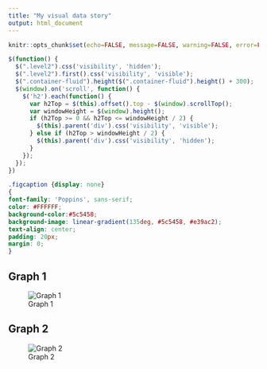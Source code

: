 ---
title: "My visual data story"
output: html_document
---

```{=html}
<script src="https://code.jquery.com/jquery-3.7.1.min.js" integrity="sha256-/JqT3SQfawRcv/BIHPThkBvs0OEvtFFmqPF/lYI/Cxo=" crossorigin="anonymous"></script>
```

```{r setup, include=FALSE}
knitr::opts_chunk$set(echo=FALSE, message=FALSE, warning=FALSE, error=FALSE)
```

```{js}
$(function() {
  $(".level2").css('visibility', 'hidden');
  $(".level2").first().css('visibility', 'visible');
  $(".container-fluid").height($(".container-fluid").height() + 300);
  $(window).on('scroll', function() {
    $('h2').each(function() {
      var h2Top = $(this).offset().top - $(window).scrollTop();
      var windowHeight = $(window).height();
      if (h2Top >= 0 && h2Top <= windowHeight / 2) {
        $(this).parent('div').css('visibility', 'visible');
      } else if (h2Top > windowHeight / 2) {
        $(this).parent('div').css('visibility', 'hidden');
      }
    });
  });
})
```

```{css}
.figcaption {display: none}
{
font-family: 'Poppins', sans-serif;
color: #FFFFFF;
background-color:#5c5458;
background-image: linear-gradient(135deg, #5c5458, #e39ac2);
text-align: center;
padding: 20px;
margin: 0;
}
```

## Graph 1

![Graph 1](final_plot_1.png)


## Graph 2

![Graph 2](final_plot_2.png)
